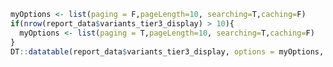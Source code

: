 

```r
myOptions <- list(paging = F,pageLength=10, searching=T,caching=F)
if(nrow(report_data$variants_tier3_display) > 10){
  myOptions <- list(paging = T,pageLength=10, searching=T,caching=F)
}
DT::datatable(report_data$variants_tier3_display, options = myOptions, escape=F, extensions = "Responsive")

```
